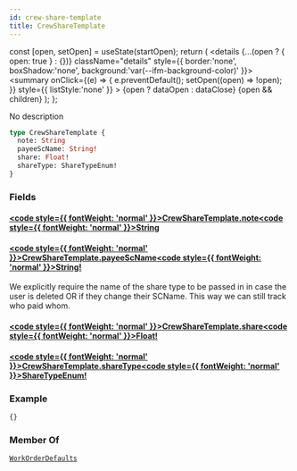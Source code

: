 ```yaml
---
id: crew-share-template
title: CrewShareTemplate
---
```









  const [open, setOpen] = useState(startOpen);
  return (
    <details {...(open ? { open: true } : {})} className="details" style={{ border:'none', boxShadow:'none', background:'var(--ifm-background-color)' }}>
      <summary
        onClick={(e) => {
          e.preventDefault();
          setOpen((open) => !open);
        }}
        style={{ listStyle:'none' }}
      >
      {open ? dataOpen : dataClose}
      </summary>
      {open && children}
    </details>
  );
};








No description


```graphql
type CrewShareTemplate {
  note: String
  payeeScName: String!
  share: Float!
  shareType: ShareTypeEnum!
}
```




### Fields

#### [<code style={{ fontWeight: 'normal' }}>CrewShareTemplate.<b>note</b></code>](#)<Bullet />[<code style={{ fontWeight: 'normal' }}><b>String</b></code>](/api/types/scalars/string) <Badge class="badge badge--secondary " text="scalar"/> 



#### [<code style={{ fontWeight: 'normal' }}>CrewShareTemplate.<b>payeeScName</b></code>](#)<Bullet />[<code style={{ fontWeight: 'normal' }}><b>String!</b></code>](/api/types/scalars/string) <Badge class="badge badge--secondary badge--non_null" text="non-null"/> <Badge class="badge badge--secondary " text="scalar"/> 
We explicitly require the name of the share type to be passed in in case the user is deleted OR
if they change their SCName. This way we can still track who paid whom.


#### [<code style={{ fontWeight: 'normal' }}>CrewShareTemplate.<b>share</b></code>](#)<Bullet />[<code style={{ fontWeight: 'normal' }}><b>Float!</b></code>](/api/types/scalars/float) <Badge class="badge badge--secondary badge--non_null" text="non-null"/> <Badge class="badge badge--secondary " text="scalar"/> 



#### [<code style={{ fontWeight: 'normal' }}>CrewShareTemplate.<b>shareType</b></code>](#)<Bullet />[<code style={{ fontWeight: 'normal' }}><b>ShareTypeEnum!</b></code>](/api/types/enums/share-type-enum) <Badge class="badge badge--secondary badge--non_null" text="non-null"/> <Badge class="badge badge--secondary " text="enum"/> 





### Example


```graphql
{}
```




### Member Of

[`WorkOrderDefaults`](/api/types/objects/work-order-defaults)  <Badge class="badge badge--secondary badge--relation" text="object"/>